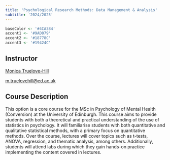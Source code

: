```yaml
---
title: 'Psychological Research Methods: Data Management & Analysis'
subtitle: '2024/2025'
---
```


```r
baseColor <- '#4CA384'
accent1 <- '#9AD079'
accent2 <- '#18778C'
accent3 <- '#19424C'
```



## Instructor

[Monica Truelove-Hill](https://www.ed.ac.uk/profile/monica-truelove-hill)

<p><a href="mailto:m.truelovehill@ed.ac.uk">m.truelovehill@ed.ac.uk</a></p>

## Course Description

This option is a core course for the MSc in Psychology of Mental Health (Conversion) at the University of Edinburgh. This course aims to provide students with both a theoretical and practical understanding of the use of statistics in psychology. It will familiarise students with both quantitative and qualitative statistical methods, with a primary focus on quantitative methods. Over the course, lectures will cover topics such as t-tests, ANOVA, regression, and thematic analysis, among others. Additionally, students will attend labs during which they gain hands-on practice implementing the content covered in lectures.
